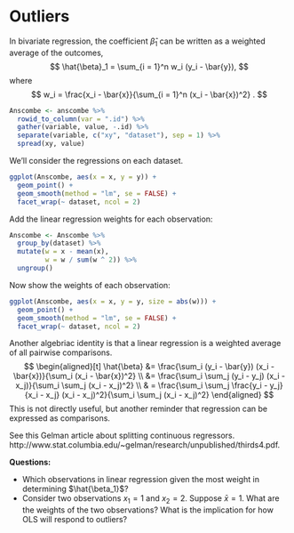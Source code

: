 # Outliers 

In bivariate regression, the coefficient $\hat{\beta}_1$ can be written as a weighted average of the outcomes,
$$
\hat{\beta}_1 = \sum_{i = 1}^n w_i (y_i - \bar{y}),
$$
where
$$
w_i = \frac{x_i - \bar{x}}{\sum_{i = 1}^n (x_i - \bar{x})^2} .
$$

```r
Anscombe <- anscombe %>%
  rowid_to_column(var = ".id") %>%
  gather(variable, value, -.id) %>%
  separate(variable, c("xy", "dataset"), sep = 1) %>%
  spread(xy, value)
```

We'll consider the regressions on each dataset.
```r
ggplot(Anscombe, aes(x = x, y = y)) +
  geom_point() +
  geom_smooth(method = "lm", se = FALSE) +
  facet_wrap(~ dataset, ncol = 2)
```

Add the linear regression weights for each observation:
```r
Anscombe <- Anscombe %>%
  group_by(dataset) %>%
  mutate(w = x - mean(x),
         w = w / sum(w ^ 2)) %>%
  ungroup()
```
Now show the weights of each observation:
```r
ggplot(Anscombe, aes(x = x, y = y, size = abs(w))) +
  geom_point() +
  geom_smooth(method = "lm", se = FALSE) +
  facet_wrap(~ dataset, ncol = 2)
```

Another algebriac identity is that a linear regression is a weighted average of all 
pairwise comparisons.
$$
\begin{aligned}[t]
\hat{\beta} &= \frac{\sum_i (y_i - \bar{y}) (x_i - \bar{x})}{\sum_i (x_i - \bar{x})^2} \\
&=  \frac{\sum_i \sum_j (y_i - y_j) (x_i - x_j)}{\sum_i \sum_j (x_i - x_j)^2} \\
& =  \frac{\sum_i \sum_j \frac{y_i - y_j}{x_i - x_j} (x_i - x_j)^2}{\sum_i \sum_j (x_i - x_j)^2}
\end{aligned}
$$
This is not directly useful, but another reminder that regression can be expressed as comparisons.

See this Gelman article about splitting continuous regressors. http://www.stat.columbia.edu/~gelman/research/unpublished/thirds4.pdf.

**Questions:**

-   Which observations in linear regression given the most weight in determining $\hat{\beta_1}$? 
-   Consider two observations $x_1 = 1$ and $x_2 = 2$. Suppose $\bar{x} = 1$.
    What are the weights of the two observations? What is the implication for 
    how OLS will respond to outliers?
  
